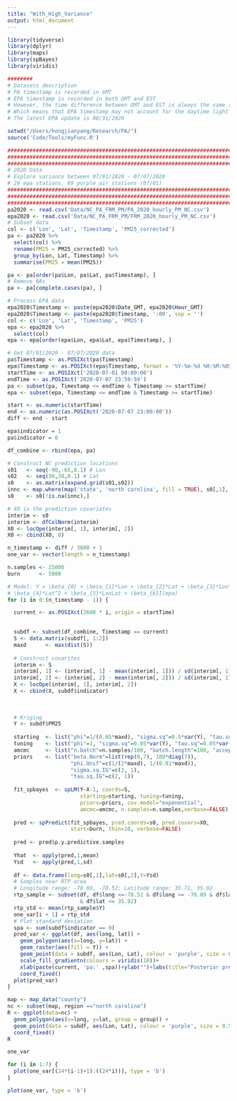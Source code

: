 ```yaml
---
title: "With_High_Variance"
output: html_document
---
```


```r
library(tidyverse)
library(dplyr)
library(maps)
library(spBayes)
library(viridis)

########
# Datasets description
# PA timestamp is recorded in GMT
# EPA timestamp is recorded in both GMT and EST
# However, the time difference between GMT and EST is always the same (5 hr)
# Which means that EPA timestamp may not account for the daytime light saving
# The latest EPA update is 08/31/2020

setwd("/Users/hongjianyang/Research/PA/")
source('Code/Tools/myFunc.R')

###########################################################################
###########################################################################
###########################################################################
# 2020 Data
# Explore variance between 07/01/2020 - 07/07/2020
# 29 epa stations, 89 purple air stations (07/01)
###########################################################################
###########################################################################
###########################################################################
pa2020 <- read.csv('Data/NC_PA_FRM_PM/PA_2020_hourly_PM_NC.csv')
epa2020 <- read.csv('Data/NC_PA_FRM_PM/FRM_2020_hourly_PM_NC.csv')
# Subset data
col <- c('Lon', 'Lat', 'Timestamp', 'PM25_corrected')
pa <- pa2020 %>%
  select(col) %>%
  rename(PM25 = PM25_corrected) %>%
  group_by(Lon, Lat, Timestamp) %>%
  summarise(PM25 = mean(PM25))

pa <- pa[order(pa$Lon, pa$Lat, pa$Timestamp), ]
# Remove NAs
pa <- pa[complete.cases(pa), ]

# Process EPA data
epa2020$Timestamp <- paste(epa2020$Date_GMT, epa2020$Hour_GMT)
epa2020$Timestamp <- paste(epa2020$Timestamp, ':00', sep = '')
col <- c('Lon', 'Lat', 'Timestamp', 'PM25')
epa <- epa2020 %>% 
  select(col)
epa <- epa[order(epa$Lon, epa$Lat, epa$Timestamp), ]

# Get 07/01/2020 - 07/07/2020 data
pa$Timestamp <- as.POSIXct(pa$Timestamp)
epa$Timestamp <- as.POSIXct(epa$Timestamp, format = '%Y-%m-%d %H:%M:%OS')
startTime <- as.POSIXct('2020-07-01 00:00:00')
endTime <- as.POSIXct('2020-07-07 23:59:59')
pa <- subset(pa, Timestamp <= endTime & Timestamp >= startTime)
epa <- subset(epa, Timestamp <= endTime & Timestamp >= startTime)

start <- as.numeric(startTime)
end <- as.numeric(as.POSIXct('2020-07-07 23:00:00'))
diff <- end - start

epa$indicator = 1
pa$indicator = 0

df_combine <- rbind(epa, pa)

# Construct NC prediction locations
s01   <- seq(-90,-65,0.1) # Lon
s02   <- seq(30,38,0.1) # Lat
s0    <- as.matrix(expand.grid(s01,s02))
innc <- map.where(map('state', 'north carolina', fill = TRUE), s0[,1], s0[,2])
s0    <- s0[!is.na(innc),]

# X0 is the prediction covariates
interim <- s0
interim <- dfColNorm(interim)
X0 <- locOpe(interim[, 1], interim[, 2])
X0 <- cbind(X0, 0)

n_timestamp <- diff / 3600 + 1
one_var <- vector(length = n_timestamp)

n.samples <- 25000
burn      <- 5000

# Model: Y = \beta_{0} + \beta_{1}*Lon + \beta_{2}*Lat + \beta_{3}*Lon^2 + 
# \beta_{4}*Lat^2 + \beta_{5}*LonLat + \beta_{6}I(epa)
for (i in 0:(n_timestamp - 1)) {

  current <- as.POSIXct(3600 * i, origin = startTime)

  
  subdf <- subset(df_combine, Timestamp == current)
  S <- data.matrix(subdf[, 1:2])
  maxd      <- max(dist(S))
  
  # Construct covarites
  interim <- S
  interim[, 1] <- (interim[, 1] - mean(interim[, 1])) / sd(interim[, 1])
  interim[, 2] <- (interim[, 2] - mean(interim[, 2])) / sd(interim[, 2])
  X <- locOpe(interim[, 1], interim[, 2])
  X <- cbind(X, subdf$indicator)
  
  
  
  # Kriging
  Y <- subdf$PM25
  
  starting  <- list("phi"=1/(0.05*maxd), "sigma.sq"=0.5*var(Y), "tau.sq"=0.5*var(Y))
  tuning    <- list("phi"=1, "sigma.sq"=0.05*var(Y), "tau.sq"=0.05*var(Y))
  amcmc     <- list("n.batch"=n.samples/100, "batch.length"=100, "accept.rate"=0.43)
  priors    <- list("beta.Norm"=list(rep(0,7), 100*diag(7)),
                    "phi.Unif"=c(1/(2*maxd), 1/(0.01*maxd)),
                    "sigma.sq.IG"=c(2, 1),
                    "tau.sq.IG"=c(2, 1))
  
  fit_spbayes  <- spLM(Y~X-1, coords=S,
                       starting=starting, tuning=tuning, 
                       priors=priors, cov.model="exponential",
                       amcmc=amcmc, n.samples=n.samples,verbose=FALSE)
  
  pred <- spPredict(fit_spbayes, pred.coords=s0, pred.covars=X0, 
                    start=burn, thin=10, verbose=FALSE)
  
  pred <- pred$p.y.predictive.samples
  
  Yhat  <- apply(pred,1,mean)
  Ysd   <- apply(pred,1,sd)
  
  df <- data.frame(long=s0[,1],lat=s0[,2],Y=Ysd)
  # Samples near RTP area
  # Longitude range: -78.89, -78.52; Latitude range: 35.71, 35.92
  rtp_sample <- subset(df, df$long <=-78.52 & df$long >= -78.89 & df$lat >= 35.71
                       & df$lat <= 35.92)
  rtp_std <- mean(rtp_sample$Y)
  one_var[i + 1] = rtp_std
  # Plot standard deviation
  spa <- sum(subdf$indicator == 0)
  pred_var <- ggplot(df, aes(long, lat)) +
    geom_polygon(aes(x=long, y=lat)) +
    geom_raster(aes(fill = Y)) +
    geom_point(data = subdf, aes(Lon, Lat), colour = 'purple', size = 0.5) +
    scale_fill_gradientn(colours = viridis(10))+
    xlab(paste(current, 'pa:' ,spa))+ylab("")+labs(title="Posterior predictive standard deviation")+
    coord_fixed()
  plot(pred_var)
}

map <- map_data("county")
nc <- subset(map, region =="north carolina")
R <- ggplot(data=nc) + 
  geom_polygon(aes(x=long, y=lat, group = group)) +
  geom_point(data = subdf, aes(Lon, Lat), colour = 'purple', size = 0.5) +
  coord_fixed()
R

one_var

for (i in 1:7) {
  plot(one_var[(24*(i-1)+1):((24*i))], type = 'b')
}

plot(one_var, type = 'b')

```
